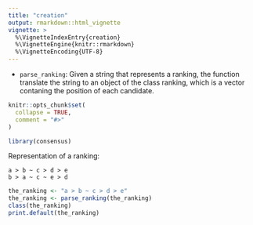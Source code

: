 ```yaml
---
title: "creation"
output: rmarkdown::html_vignette
vignette: >
  %\VignetteIndexEntry{creation}
  %\VignetteEngine{knitr::rmarkdown}
  %\VignetteEncoding{UTF-8}
---
```


* `parse_ranking`: Given a string that represents a ranking, the function translate
  the string to an object of the class ranking, which is a vector contaning the 
  position of each candidate.

```r
knitr::opts_chunk$set(
  collapse = TRUE,
  comment = "#>"
)
```

```r
library(consensus)
```

Representation of a ranking:

```
a > b ~ c > d > e
b > a ~ c ~ e > d
```

```r
the_ranking <- "a > b ~ c > d > e"
the_ranking <- parse_ranking(the_ranking)
class(the_ranking)
print.default(the_ranking)
```

